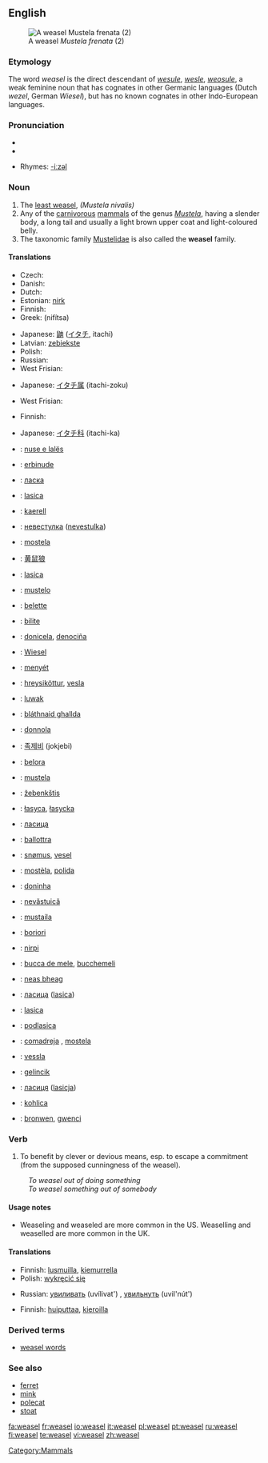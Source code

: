 {{wikipedia|dab=weasel (disambiguation)|weasel}}
==English==
[[Image:Mustela frenata.jpg|thumb|A weasel ''Mustela frenata'' (2)]]

===Etymology===

The word ''weasel'' is the direct descendant of {{OE.}} ''[[wesule]]'', ''[[wesle]]'', ''[[weosule]]'', a weak feminine noun that has cognates in other Germanic languages (Dutch ''wezel'', German ''Wiesel''), but has no known cognates in other Indo-European languages.

===Pronunciation===
* {{IPA|/'wiːzəl/}}
* {{audio|en-us-weasel.ogg|Audio (US)}}

* Rhymes: [[Rhymes:English:-iːzəl|-iːzəl]]

===Noun===
{{wikipedia}}
{{en-noun}}

# The [[least weasel]], ''(Mustela nivalis)''
# Any of the [[carnivorous]] [[mammal]]s of the genus ''[[Mustela]]'', having a slender body, a long tail and usually a light brown upper coat and light-coloured belly.
# The taxonomic family [[Mustelidae]] is also called the '''weasel''' family.

====Translations====
{{trans-top|Mustela nivalis}}
* Czech: {{t-|cs|lasice|f}}
* Danish: {{t+|da|brud|c}}
* Dutch: {{t+|nl|wezel|f}}
* Estonian: [[nirk]]
* Finnish: {{t+|fi|lumikko}}
* Greek: {{t-|el|νυφίτσα|f|s|sc=Grek}} (nifítsa)
{{trans-mid}}
* Japanese: [[鼬]] ([[イタチ]], itachi)
* Latvian: [[zebiekste]] {{f}}
* Polish: {{t+|pl|łasica|f}}
* Russian: {{t+|ru|ласка|f|tr=láska|sc=Cyrl}}
* West Frisian: {{t+|fy|wezeling|c}}
{{trans-bottom}}

{{trans-top|any mammal of the genus Mustela}}
* Japanese: [[イタチ属]] (itachi-zoku)
{{trans-mid}}
* West Frisian: {{t+|fy|marter|c}}
{{trans-bottom}}

{{trans-top|any mammal of the family Mustelidae}}
* Finnish: {{t-|fi|näätäeläin}}
{{trans-mid}}
* Japanese: [[イタチ科]] (itachi-ka)
{{trans-bottom}}

{{checktrans-top}}
* {{ttbc|Albanian}}: [[nuse e lalës]]
* {{ttbc|Basque}}: [[erbinude]]
* {{ttbc|Belarusian}}: [[ласка]]
* {{ttbc|Bosnian}}: [[lasica]] {{f}}
* {{ttbc|Breton}}: [[kaerell]]
* {{ttbc|Bulgarian}}: [[невестулка]] ([[nevestulka]])
* {{ttbc|Catalan}}: [[mostela]] {{f}}
* {{ttbc|Chinese}}: [[黄鼠狼]]
* {{ttbc|Croatian}}: [[lasica]]
* {{ttbc|Esperanto}}: [[mustelo]]
* {{ttbc|French}}: [[belette]] {{f}}
* {{ttbc|Friulian}}: [[bilite]]
* {{ttbc|Galician}}: [[donicela]], [[denociña]]
* {{ttbc|German}}: [[Wiesel]] {{n}}
* {{ttbc|Hungarian}}: [[menyét]]
* {{ttbc|Icelandic}}: [[hreysiköttur]], [[vesla]]
* {{ttbc|Indonesian}}: [[luwak]]
* {{ttbc|Irish}}: [[bláthnaid ghallda]]
* {{ttbc|Italian}}: [[donnola]] {{f}}
* {{ttbc|Korean}}: [[족제비]] (jokjebi)
{{trans-mid}}
* {{ttbc|Ladin}}: [[belora]]
* {{ttbc|Latin}}: [[mustela#Latin|mustela]]
* {{ttbc|Lithuanian}}: [[žebenkštis]]
* {{ttbc|Lower Sorbian}}: [[łasyca]], [[łasycka]]
* {{ttbc|Macedonian}}: [[ласица]] {{f}}
* {{ttbc|Maltese}}: [[ballottra]]
* {{ttbc|Norwegian}}: [[snømus]], [[vesel]]
* {{ttbc|Occitan}}: [[mostèla]], [[polida]]
* {{ttbc|Portuguese}}: [[doninha]]
* {{ttbc|Romanian}}: [[nevăstuică]] {{f}}
* {{ttbc|Romansh}}: [[mustaila]]
* {{ttbc|Romany}}: [[boriori]] {{f}}
* {{ttbc|Sami}}: [[nirpi]]
* {{ttbc|Sardinian}}: [[bucca de mele]], [[bucchemeli]]
* {{ttbc|Scottish Gaelic}}: [[neas bheag]]
* {{ttbc|Serbian}}: [[ласица]] ([[lasica]])
* {{ttbc|Slovak}}: [[lasica]]
* {{ttbc|Slovenian}}: [[podlasica]] {{f}}
* {{ttbc|Spanish}}: [[comadreja]] {{f}}, [[mostela]] {{f}}
* {{ttbc|Swedish}}: [[vessla]]
* {{ttbc|Turkish}}: [[gelincik]]
* {{ttbc|Ukrainian}}: [[ласиця]] ([[lasicja]])
* {{ttbc|Upper Sorbian}}: [[kohlica]]
* {{ttbc|Welsh}}: [[bronwen]], [[gwenci]]
{{trans-bottom}}

===Verb===
{{en-verb|weasels|'''[[weaseling]]''' or '''[[weaselling]]'''|'''[[weaseled]]''' or '''[[weaselled]]'''|'''[[weaseled]]''' or '''[[weaselled]]'''}}

# To benefit by clever or devious means, esp. to escape a commitment (from the supposed cunningness of the weasel).
: ''To weasel out of doing something''
: ''To weasel something out of somebody''

====Usage notes====
* Weaseling and weaseled are more common in the US.  Weaselling and weaselled are more common in the UK.

====Translations====
{{trans-top|to weasel out of doing something}}
* Finnish: [[lusmuilla]], [[kiemurrella]]
* Polish: [[wykręcić się]]
{{trans-mid}}
* Russian: [[увиливать]] (uvílivat') {{impf}}, [[увильнуть]] (uvil'nút') {{pf}}
{{trans-bottom}}

{{trans-top|to weasel something out of somebody}}
* Finnish: [[huiputtaa]], [[kieroilla]]
{{trans-mid}}
{{trans-bottom}}

===Derived terms===
* [[weasel words]]

===See also===
* [[ferret]]
* [[mink]]
* [[polecat]]
* [[stoat]]

[[Category:Mammals]]

[[fa:weasel]]
[[fr:weasel]]
[[io:weasel]]
[[it:weasel]]
[[pl:weasel]]
[[pt:weasel]]
[[ru:weasel]]
[[fi:weasel]]
[[te:weasel]]
[[vi:weasel]]
[[zh:weasel]]